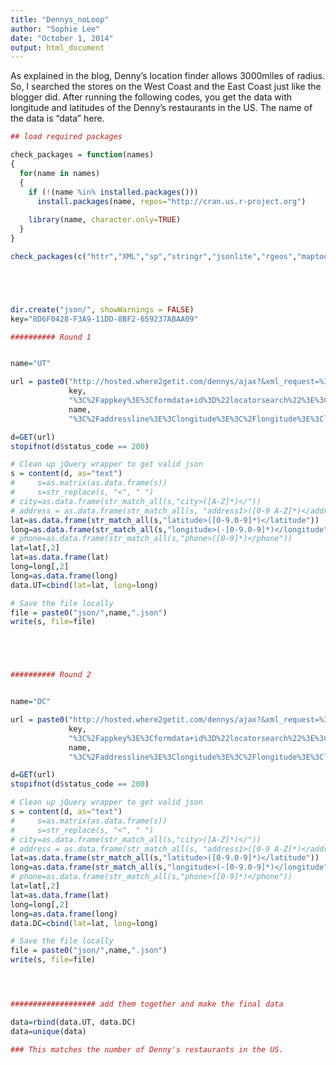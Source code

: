 ```yaml
---
title: "Dennys_noLoop"
author: "Sophie Lee"
date: "October 1, 2014"
output: html_document
---
```


As explained in the blog, Denny's location finder allows 3000miles of radius. So, I searched the stores on the West Coast and the East Coast just like the blogger did.
After running the following codes, you get the data with longitude and latitudes of the Denny's restaurants in the US. The name of the data is "data" here.

```r



## load required packages

check_packages = function(names)
{
  for(name in names)
  {
    if (!(name %in% installed.packages()))
      install.packages(name, repos="http://cran.us.r-project.org")
    
    library(name, character.only=TRUE)
  }
}

check_packages(c("httr","XML","sp","stringr","jsonlite","rgeos","maptools", "rgdal","ggplot2","spatsta","jsonlite","stringr"))





dir.create("json/", showWarnings = FALSE)
key="8D6F0428-F3A9-11DD-8BF2-659237ABAA09"

########## Round 1


name="UT"    

url = paste0("http://hosted.where2getit.com/dennys/ajax?&xml_request=%3Crequest%3E%3Cappkey%3E",
             key,
             "%3C%2Fappkey%3E%3Cformdata+id%3D%22locatorsearch%22%3E%3Cdataview%3Estore_default%3C%2Fdataview%3E%3Climit%3E3000%3C%2Flimit%3E%3Cgeolocs%3E%3Cgeoloc%3E%3Caddressline%3E,%20",
             name,
             "%3C%2Faddressline%3E%3Clongitude%3E%3C%2Flongitude%3E%3Clatitude%3E%3C%2Flatitude%3E%3C%2Fgeoloc%3E%3C%2Fgeolocs%3E%3Csearchradius%3E3000|10000%3C%2Fsearchradius%3E%3C%2Fformdata%3E%3C%2Frequest%3E")   

d=GET(url)
stopifnot(d$status_code == 200)

# Clean up jQuery wrapper to get valid json
s = content(d, as="text")
#     s=as.matrix(as.data.frame(s))
#     s=str_replace(s, "<", " ")
# city=as.data.frame(str_match_all(s,"city>([A-Z]*)</"))
# address = as.data.frame(str_match_all(s, "address1>([0-9 A-Z]*)</address1"))
lat=as.data.frame(str_match_all(s,"latitude>([0-9.0-9]*)</latitude"))
long=as.data.frame(str_match_all(s,"longitude>(-[0-9.0-9]*)</longitude"))
# phone=as.data.frame(str_match_all(s,"phone>([0-9]*)</phone"))
lat=lat[,2]
lat=as.data.frame(lat)
long=long[,2]
long=as.data.frame(long)
data.UT=cbind(lat=lat, long=long)

# Save the file locally
file = paste0("json/",name,".json")
write(s, file=file)





########## Round 2


name="DC"    

url = paste0("http://hosted.where2getit.com/dennys/ajax?&xml_request=%3Crequest%3E%3Cappkey%3E",
             key,
             "%3C%2Fappkey%3E%3Cformdata+id%3D%22locatorsearch%22%3E%3Cdataview%3Estore_default%3C%2Fdataview%3E%3Climit%3E3000%3C%2Flimit%3E%3Cgeolocs%3E%3Cgeoloc%3E%3Caddressline%3E,%20",
             name,
             "%3C%2Faddressline%3E%3Clongitude%3E%3C%2Flongitude%3E%3Clatitude%3E%3C%2Flatitude%3E%3C%2Fgeoloc%3E%3C%2Fgeolocs%3E%3Csearchradius%3E3000|10000%3C%2Fsearchradius%3E%3C%2Fformdata%3E%3C%2Frequest%3E")   

d=GET(url)
stopifnot(d$status_code == 200)

# Clean up jQuery wrapper to get valid json
s = content(d, as="text")
#     s=as.matrix(as.data.frame(s))
#     s=str_replace(s, "<", " ")
# city=as.data.frame(str_match_all(s,"city>([A-Z]*)</"))
# address = as.data.frame(str_match_all(s, "address1>([0-9 A-Z]*)</address1"))
lat=as.data.frame(str_match_all(s,"latitude>([0-9.0-9]*)</latitude"))
long=as.data.frame(str_match_all(s,"longitude>(-[0-9.0-9]*)</longitude"))
# phone=as.data.frame(str_match_all(s,"phone>([0-9]*)</phone"))
lat=lat[,2]
lat=as.data.frame(lat)
long=long[,2]
long=as.data.frame(long)
data.DC=cbind(lat=lat, long=long)

# Save the file locally
file = paste0("json/",name,".json")
write(s, file=file)




################### add them together and make the final data

data=rbind(data.UT, data.DC)
data=unique(data)

### This matches the number of Denny's restaurants in the US.











```


